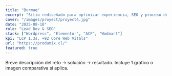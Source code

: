 ```yaml
---
title: "Burmaq"
excerpt: "Sitio rediseñado para optimizar experiencia, SEO y proceso de ventas de maquinaria industrial, presentando catálogo ágil, navegación fluida y conversión mejorada."
cover: "/images/proyect/proyect4.jpg"
date: "2025-08-10"
role: "Lead Dev & SEO"
stack: ["Wordpress", "Elementor", "ACF", "Wodmart"]
kpi: "LCP 1.3s, +92 Core Web Vitals"
url: "https://produmix.cl/"
featured: true
---
```


Breve descripción del reto → solución → resultado. Incluye 1 gráfico o imagen comparativa si aplica.
